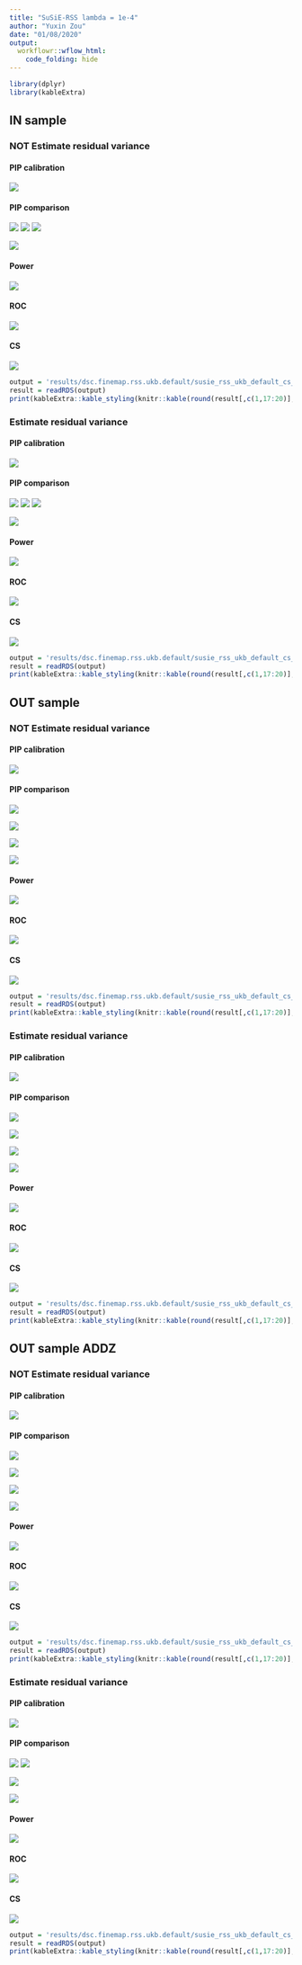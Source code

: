 ```yaml
---
title: "SuSiE-RSS lambda = 1e-4"
author: "Yuxin Zou"
date: "01/08/2020"
output:
  workflowr::wflow_html:
    code_folding: hide
---
```


```r
library(dplyr)
library(kableExtra)
```

## IN sample

### NOT Estimate residual variance

#### PIP calibration

![](assets/dsc.finemap.rss.ukb.default/susie_rss_ukb_default_pip_calibration/susie_rss_ukb_default_pip_AZFALSE_ldin_sample_ERFALSE_lamb1e-04_pipcali.png)

#### PIP comparison

![](assets/dsc.finemap.rss.ukb.default/susie_rss_ukb_default_pip_comparison/susie_rss_ukb_default_pip_AZFALSE_ldin_sample_ERFALSE_lamb1e-04_rssVSsusie.png)
![](assets/dsc.finemap.rss.ukb.default/susie_rss_ukb_default_pip_comparison/susie_rss_ukb_default_pip_AZFALSE_ldin_sample_ERFALSE_lamb1e-04_rssVScaviar.png)
![](assets/dsc.finemap.rss.ukb.default/susie_rss_ukb_default_pip_comparison/susie_rss_ukb_default_pip_AZFALSE_ldin_sample_ERFALSE_lamb1e-04_rssVSfinemap.png)

![](assets/dsc.finemap.rss.ukb.default/susie_rss_ukb_default_pip_comparison/susie_rss_ukb_default_pip_AZFALSE_ldin_sample_ERFALSE_lamb1e-04_rssVSfinemapv3.png)

#### Power

![](assets/dsc.finemap.rss.ukb.default/susie_rss_ukb_default_roc/susie_rss_ukb_default_pip_AZFALSE_ldin_sample_ERFALSE_lamb1e-04_roc_all_power_combine.png)

#### ROC

![](assets/dsc.finemap.rss.ukb.default/susie_rss_ukb_default_roc/susie_rss_ukb_default_pip_AZFALSE_ldin_sample_ERFALSE_lamb1e-04_roc_all_roc_combine.png)

#### CS

![](assets/dsc.finemap.rss.ukb.default/susie_rss_ukb_default_cs_compare/susie_rss_ukb_default_pip_AZFALSE_ldin_sample_ERFALSE_lamb1e-04_cs_plots.png)

```r
output = 'results/dsc.finemap.rss.ukb.default/susie_rss_ukb_default_cs_compare/susie_rss_ukb_default_pip_AZFALSE_ldin_sample_ERFALSE_lamb1e-04_cs.rds'
result = readRDS(output)
print(kableExtra::kable_styling(knitr::kable(round(result[,c(1,17:20)],4))))
```

### Estimate residual variance

#### PIP calibration

![](assets/dsc.finemap.rss.ukb.default/susie_rss_ukb_default_pip_calibration/susie_rss_ukb_default_pip_AZFALSE_ldin_sample_ERTRUE_lamb1e-04_pipcali.png)

#### PIP comparison

![](assets/dsc.finemap.rss.ukb.default/susie_rss_ukb_default_pip_comparison/susie_rss_ukb_default_pip_AZFALSE_ldin_sample_ERTRUE_lamb1e-04_rssVSsusie.png)
![](assets/dsc.finemap.rss.ukb.default/susie_rss_ukb_default_pip_comparison/susie_rss_ukb_default_pip_AZFALSE_ldin_sample_ERTRUE_lamb1e-04_rssVScaviar.png)
![](assets/dsc.finemap.rss.ukb.default/susie_rss_ukb_default_pip_comparison/susie_rss_ukb_default_pip_AZFALSE_ldin_sample_ERTRUE_lamb1e-04_rssVSfinemap.png)

![](assets/dsc.finemap.rss.ukb.default/susie_rss_ukb_default_pip_comparison/susie_rss_ukb_default_pip_AZFALSE_ldin_sample_ERTRUE_lamb1e-04_rssVSfinemapv3.png)

#### Power

![](assets/dsc.finemap.rss.ukb.default/susie_rss_ukb_default_roc/susie_rss_ukb_default_pip_AZFALSE_ldin_sample_ERTRUE_lamb1e-04_roc_all_power_combine.png)

#### ROC

![](assets/dsc.finemap.rss.ukb.default/susie_rss_ukb_default_roc/susie_rss_ukb_default_pip_AZFALSE_ldin_sample_ERTRUE_lamb1e-04_roc_all_roc_combine.png)

#### CS

![](assets/dsc.finemap.rss.ukb.default/susie_rss_ukb_default_cs_compare/susie_rss_ukb_default_pip_AZFALSE_ldin_sample_ERTRUE_lamb1e-04_cs_plots.png)

```r
output = 'results/dsc.finemap.rss.ukb.default/susie_rss_ukb_default_cs_compare/susie_rss_ukb_default_pip_AZFALSE_ldin_sample_ERTRUE_lamb1e-04_cs.rds'
result = readRDS(output)
print(kableExtra::kable_styling(knitr::kable(round(result[,c(1,17:20)],4))))
```

## OUT sample

### NOT Estimate residual variance

#### PIP calibration

![](assets/dsc.finemap.rss.ukb.default/susie_rss_ukb_default_pip_calibration/susie_rss_ukb_default_pip_AZFALSE_ldref_sample_ERFALSE_lamb1e-04_pipcali.png)

#### PIP comparison

![](assets/dsc.finemap.rss.ukb.default/susie_rss_ukb_default_pip_comparison/susie_rss_ukb_default_pip_AZFALSE_ldref_sample_ERFALSE_lamb1e-04_rssVSsusie.png)

![](assets/dsc.finemap.rss.ukb.default/susie_rss_ukb_default_pip_comparison/susie_rss_ukb_default_pip_AZFALSE_ldref_sample_ERFALSE_lamb1e-04_rssVScaviar.png)

![](assets/dsc.finemap.rss.ukb.default/susie_rss_ukb_default_pip_comparison/susie_rss_ukb_default_pip_AZFALSE_ldref_sample_ERFALSE_lamb1e-04_rssVSfinemap.png)

![](assets/dsc.finemap.rss.ukb.default/susie_rss_ukb_default_pip_comparison/susie_rss_ukb_default_pip_AZFALSE_ldref_sample_ERFALSE_lamb1e-04_rssVSfinemapv3.png)

#### Power

![](assets/dsc.finemap.rss.ukb.default/susie_rss_ukb_default_roc/susie_rss_ukb_default_pip_AZFALSE_ldref_sample_ERFALSE_lamb1e-04_roc_all_power_combine.png)

#### ROC

![](assets/dsc.finemap.rss.ukb.default/susie_rss_ukb_default_roc/susie_rss_ukb_default_pip_AZFALSE_ldref_sample_ERFALSE_lamb1e-04_roc_all_roc_combine.png)

#### CS

![](assets/dsc.finemap.rss.ukb.default/susie_rss_ukb_default_cs_compare/susie_rss_ukb_default_pip_AZFALSE_ldref_sample_ERFALSE_lamb1e-04_cs_plots.png)

```r
output = 'results/dsc.finemap.rss.ukb.default/susie_rss_ukb_default_cs_compare/susie_rss_ukb_default_pip_AZFALSE_ldref_sample_ERFALSE_lamb1e-04_cs.rds'
result = readRDS(output)
print(kableExtra::kable_styling(knitr::kable(round(result[,c(1,17:20)],4))))
```

### Estimate residual variance

#### PIP calibration

![](assets/dsc.finemap.rss.ukb.default/susie_rss_ukb_default_pip_calibration/susie_rss_ukb_default_pip_AZFALSE_ldref_sample_ERTRUE_lamb1e-04_pipcali.png)

#### PIP comparison

![](assets/dsc.finemap.rss.ukb.default/susie_rss_ukb_default_pip_comparison/susie_rss_ukb_default_pip_AZFALSE_ldref_sample_ERTRUE_lamb1e-04_rssVSsusie.png)

![](assets/dsc.finemap.rss.ukb.default/susie_rss_ukb_default_pip_comparison/susie_rss_ukb_default_pip_AZFALSE_ldref_sample_ERTRUE_lamb1e-04_rssVScaviar.png)

![](assets/dsc.finemap.rss.ukb.default/susie_rss_ukb_default_pip_comparison/susie_rss_ukb_default_pip_AZFALSE_ldref_sample_ERTRUE_lamb1e-04_rssVSfinemap.png)

![](assets/dsc.finemap.rss.ukb.default/susie_rss_ukb_default_pip_comparison/susie_rss_ukb_default_pip_AZFALSE_ldref_sample_ERTRUE_lamb1e-04_rssVSfinemapv3.png)

#### Power

![](assets/dsc.finemap.rss.ukb.default/susie_rss_ukb_default_roc/susie_rss_ukb_default_pip_AZFALSE_ldref_sample_ERTRUE_lamb1e-04_roc_all_power_combine.png)

#### ROC

![](assets/dsc.finemap.rss.ukb.default/susie_rss_ukb_default_roc/susie_rss_ukb_default_pip_AZFALSE_ldref_sample_ERTRUE_lamb1e-04_roc_all_roc_combine.png)

#### CS

![](assets/dsc.finemap.rss.ukb.default/susie_rss_ukb_default_cs_compare/susie_rss_ukb_default_pip_AZFALSE_ldref_sample_ERTRUE_lamb1e-04_cs_plots.png)

```r
output = 'results/dsc.finemap.rss.ukb.default/susie_rss_ukb_default_cs_compare/susie_rss_ukb_default_pip_AZFALSE_ldref_sample_ERTRUE_lamb1e-04_cs.rds'
result = readRDS(output)
print(kableExtra::kable_styling(knitr::kable(round(result[,c(1,17:20)],4))))
```

## OUT sample ADDZ

### NOT Estimate residual variance

#### PIP calibration

![](assets/dsc.finemap.rss.ukb.default/susie_rss_ukb_default_pip_calibration/susie_rss_ukb_default_pip_AZTRUE_ldref_sample_ERFALSE_lamb1e-04_pipcali.png)

#### PIP comparison

![](assets/dsc.finemap.rss.ukb.default/susie_rss_ukb_default_pip_comparison/susie_rss_ukb_default_pip_AZTRUE_ldref_sample_ERFALSE_lamb1e-04_rssVSsusie.png)

![](assets/dsc.finemap.rss.ukb.default/susie_rss_ukb_default_pip_comparison/susie_rss_ukb_default_pip_AZTRUE_ldref_sample_ERFALSE_lamb1e-04_rssVScaviar.png)

![](assets/dsc.finemap.rss.ukb.default/susie_rss_ukb_default_pip_comparison/susie_rss_ukb_default_pip_AZTRUE_ldref_sample_ERFALSE_lamb1e-04_rssVSfinemap.png)

![](assets/dsc.finemap.rss.ukb.default/susie_rss_ukb_default_pip_comparison/susie_rss_ukb_default_pip_AZTRUE_ldref_sample_ERFALSE_lamb1e-04_rssVSfinemapv3.png)

#### Power

![](assets/dsc.finemap.rss.ukb.default/susie_rss_ukb_default_roc/susie_rss_ukb_default_pip_AZTRUE_ldref_sample_ERFALSE_lamb1e-04_roc_all_power_combine.png)

#### ROC

![](assets/dsc.finemap.rss.ukb.default/susie_rss_ukb_default_roc/susie_rss_ukb_default_pip_AZTRUE_ldref_sample_ERFALSE_lamb1e-04_roc_all_roc_combine.png)

#### CS

![](assets/dsc.finemap.rss.ukb.default/susie_rss_ukb_default_cs_compare/susie_rss_ukb_default_pip_AZTRUE_ldref_sample_ERFALSE_lamb1e-04_cs_plots.png)

```r
output = 'results/dsc.finemap.rss.ukb.default/susie_rss_ukb_default_cs_compare/susie_rss_ukb_default_pip_AZTRUE_ldref_sample_ERFALSE_lamb1e-04_cs.rds'
result = readRDS(output)
print(kableExtra::kable_styling(knitr::kable(round(result[,c(1,17:20)],4))))
```

### Estimate residual variance

#### PIP calibration

![](assets/dsc.finemap.rss.ukb.default/susie_rss_ukb_default_pip_calibration/susie_rss_ukb_default_pip_AZTRUE_ldref_sample_ERTRUE_lamb1e-04_pipcali.png)

#### PIP comparison

![](assets/dsc.finemap.rss.ukb.default/susie_rss_ukb_default_pip_comparison/susie_rss_ukb_default_pip_AZTRUE_ldref_sample_ERTRUE_lamb1e-04_rssVSsusie.png)
![](assets/dsc.finemap.rss.ukb.default/susie_rss_ukb_default_pip_comparison/susie_rss_ukb_default_pip_AZTRUE_ldref_sample_ERTRUE_lamb1e-04_rssVScaviar.png)

![](assets/dsc.finemap.rss.ukb.default/susie_rss_ukb_default_pip_comparison/susie_rss_ukb_default_pip_AZTRUE_ldref_sample_ERTRUE_lamb1e-04_rssVSfinemap.png)

![](assets/dsc.finemap.rss.ukb.default/susie_rss_ukb_default_pip_comparison/susie_rss_ukb_default_pip_AZTRUE_ldref_sample_ERTRUE_lamb1e-04_rssVSfinemapv3.png)

#### Power

![](assets/dsc.finemap.rss.ukb.default/susie_rss_ukb_default_roc/susie_rss_ukb_default_pip_AZTRUE_ldref_sample_ERTRUE_lamb1e-04_roc_all_power_combine.png)

#### ROC

![](assets/dsc.finemap.rss.ukb.default/susie_rss_ukb_default_roc/susie_rss_ukb_default_pip_AZTRUE_ldref_sample_ERTRUE_lamb1e-04_roc_all_roc_combine.png)

#### CS

![](assets/dsc.finemap.rss.ukb.default/susie_rss_ukb_default_cs_compare/susie_rss_ukb_default_pip_AZTRUE_ldref_sample_ERTRUE_lamb1e-04_cs_plots.png)

```r
output = 'results/dsc.finemap.rss.ukb.default/susie_rss_ukb_default_cs_compare/susie_rss_ukb_default_pip_AZTRUE_ldref_sample_ERTRUE_lamb1e-04_cs.rds'
result = readRDS(output)
print(kableExtra::kable_styling(knitr::kable(round(result[,c(1,17:20)],4))))
```